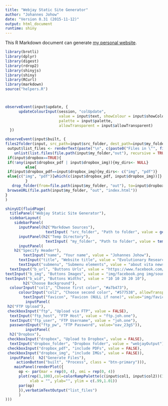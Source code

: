 ```yaml
---
title: "Webjay Static Site Generator"
author: "Johannes Johow"
date: "Version 0.31 (2015-11-12)"
output: html_document
runtime: shiny
---
```


This R Markdown document can generate [my personal website](http://joh.one).

```r

library(brotli) 
library(dplyr)
library(digest)
library(rdrop2)
library(shinyjs)
library(shiny)
library(RCurl)
library(markdown) 
source("helpers.R")



observeEvent(input$update, {
      updateColourInput(session, "colUpdate",
                        value = input$text, showColour = input$showColour,
                        palette = input$palette,
                        allowTransparent = input$allowTransparent)
  })

observeEvent(input$built, {
files2folder(input, src_path=input$src_folder, dest_path=input$my_folder)
 output$list_files <- renderText(paste("\n", c(paste0("Files in \"", file.path(input$my_folder, "out"), "\":"),
    unlist(list.files(file.path(input$my_folder,"out"), recursive = TRUE, include.dirs = FALSE)))))
 if(input$dropbox==TRUE){
 if(!any(input$dropbox_pdf | input$dropbox_img)){my_dirs<- NULL}
         else{
 if(input$dropbox_pdf==input$dropbox_img){my_dirs<- c("img", "pdf")}
 else{c("img", "pdf")[which(c(input$dropbox_pdf, input$dropbox_img))]}
         }
   drop_folder(from=file.path(input$my_folder, "out"), to=input$dropbox_folder, dirs=my_dirs)}
 browseURL(file.path(input$my_folder, "out", "index.html"))
}
)

shinyUI(fluidPage(
  titlePanel("Webjay Static Site Generator"),
  sidebarLayout(
    sidebarPanel(
      inputPanel(h2("Markdown Sources"), 
                  textInput( "src_folder", "Path to folder", value = getwd())),
      inputPanel(h2("Temp Directory"), 
                  textInput( "my_folder", "Path to folder", value = tempdir())),
      inputPanel(
    h2("Specify Header"),
        textInput("name", "Your name", value = "Johannes Johow"),
      textInput("title", "Website title", value = "Evolutionary Research | Data Analysis | Software Engineering"),
      textInput("submenu", "Submenu elements", value = "about vita newsfeeds")), inputPanel( 
  textInput("b_url", "Buttons Urls", value = "https://www.facebook.com/johannes.johow https://soundcloud.com/akativ https://www.researchgate.net/profile/Johannes_Johow https://scholar.google.de/citations?user=okz5ucIAAAAJ https://github.com/johow"), 
textInput("b_img", "Buttons Images", value = "img/facebook.png img/soundcloud.png img/ResearchGate.png img/Google_Scholar.png img/github.png"),  
textInput("b_wid", "Buttons Widths", value = "10 10 20 20 10"),
        h2("Choose Background"),    
  colourInput("col1", "Choose first color", "#a7b473"),
      colourInput("col2", "Choose second color", "#577538", allowTransparent = TRUE),
        textInput("favicon", "Favicon (NULL if none)", value="img/favicon.ico")),
         inputPanel(
 h2("FTP Upload"), 
 checkboxInput("ftp", "Upload via FTP", value = FALSE),
  textInput("ftp_host", "FTP Host", value = "ftp.joh.one"),  
  textInput("ftp_user", "FTP Username", value = "joh.one"),  
  passwordInput("ftp_pw", "FTP Password", value="oav_23gS")), 
         inputPanel(
  h2("Dropbox"), 
 checkboxInput("dropbox", "Upload to Dropbox", value = FALSE),
  textInput("dropbox_folder", "Dropbox folder", value = "webjayOutput"),
 checkboxInput("dropbox_pdf", "include PDFs", value = FALSE),
 checkboxInput("dropbox_img", "include IMGs", value = FALSE)),
  inputPanel(  h2("Generate Files"), 
     actionButton("built", "Process", class = "btn-primary"))),
    mainPanel(renderPlot({
      op <- par(mar = rep(0, 4), omi = rep(0, 4))
      plot(rep(1,100),col=colorRampPalette(c(input$col1, input$col2))(100),pch="|",cex=20, axes = FALSE,
           xlab = "", ylab="", ylim = c(.99,1.01))
      par(op)
      }),verbatimTextOutput("list_files")
      )
)))

```
